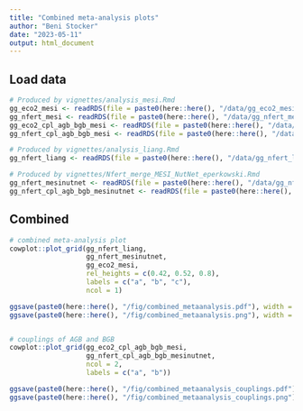```yaml
---
title: "Combined meta-analysis plots"
author: "Beni Stocker"
date: "2023-05-11"
output: html_document
---
```


## Load data

```r
# Produced by vignettes/analysis_mesi.Rmd
gg_eco2_mesi <- readRDS(file = paste0(here::here(), "/data/gg_eco2_mesi.rds"))
gg_nfert_mesi <- readRDS(file = paste0(here::here(), "/data/gg_nfert_mesi.rds"))
gg_eco2_cpl_agb_bgb_mesi <- readRDS(file = paste0(here::here(), "/data/gg_eco2_cpl_agb_bgb_mesi.rds"))
gg_nfert_cpl_agb_bgb_mesi <- readRDS(file = paste0(here::here(), "/data/gg_nfert_cpl_agb_bgb_mesi.rds"))

# Produced by vignettes/analysis_liang.Rmd
gg_nfert_liang <- readRDS(file = paste0(here::here(), "/data/gg_nfert_liang.rds"))

# Produced by vignettes/Nfert_merge_MESI_NutNet_eperkowski.Rmd
gg_nfert_mesinutnet <- readRDS(file = paste0(here::here(), "/data/gg_nfert_mesinutnet.rds"))
gg_nfert_cpl_agb_bgb_mesinutnet <- readRDS(file = paste0(here::here(), "/data/gg_nfert_cpl_agb_bgb_mesinutnet.rds"))
```

## Combined

```r
# combined meta-analysis plot
cowplot::plot_grid(gg_nfert_liang,
                   gg_nfert_mesinutnet,
                   gg_eco2_mesi, 
                   rel_heights = c(0.42, 0.52, 0.8), 
                   labels = c("a", "b", "c"),
                   ncol = 1)

ggsave(paste0(here::here(), "/fig/combined_metaanalysis.pdf"), width = 8, height = 11)
ggsave(paste0(here::here(), "/fig/combined_metaanalysis.png"), width = 8, height = 11)


# couplings of AGB and BGB
cowplot::plot_grid(gg_eco2_cpl_agb_bgb_mesi, 
                   gg_nfert_cpl_agb_bgb_mesinutnet,
                   ncol = 2,
                   labels = c("a", "b"))

ggsave(paste0(here::here(), "/fig/combined_metaanalysis_couplings.pdf"), width = 10, height = 5)
ggsave(paste0(here::here(), "/fig/combined_metaanalysis_couplings.png"), width = 10, height = 5)
```